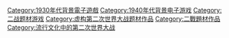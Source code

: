 [[Category:1930年代背景電子遊戲|Category:1930年代背景電子遊戲]]
[[Category:1940年代背景电子游戏|Category:1940年代背景电子游戏]]
[[Category:二战题材游戏|Category:二战题材游戏]]
[[Category:虚构第二次世界大战题材作品|Category:虚构第二次世界大战题材作品]]
[[Category:二戰題材作品|Category:二戰題材作品]]
[[Category:流行文化中的第二次世界大战|Category:流行文化中的第二次世界大战]]